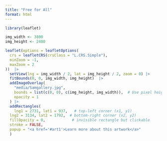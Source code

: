 ```yaml
---
title: "Free for All"
format: html
---
```


```r

library(leaflet)

img_width <- 3800
img_height <- 2400

leaflet(options = leafletOptions(
  crs = leafletCRS(crsClass = "L.CRS.Simple"),
  minZoom = -1,
  maxZoom = 2
))  |> 
  setView(lng = img_width / 2, lat = img_height / 2, zoom = 0) |> 
  fitBounds(0, 0, img_width, img_height)  |> 
  addImageOverlay(
    "media/Samgallery.jpg",
    bounds = list(c(0, 0), c(img_height, img_width)),  # Use pixel height/width here
    opacity = 1
  ) |> 
  addRectangles(
    lng1 = 2731, lat1 = 937,   # top-left corner (x1, y1)
  lng2 = 3134, lat2 = 1792,  # bottom-right corner (x2, y2)
  fillOpacity = 0,            # invisible rectangle but clickable
  stroke = FALSE,
  popup = "<a href='#art1'>Learn more about this artwork</a>"
  )
```
